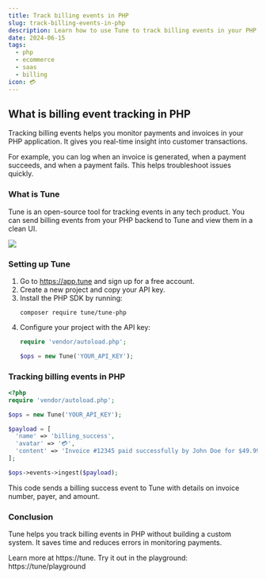 ```yaml
---
title: Track billing events in PHP
slug: track-billing-events-in-php
description: Learn how to use Tune to track billing events in your PHP app for invoice creation, payments, and failures.
date: 2024-06-15
tags:
  - php
  - ecommerce
  - saas
  - billing
icon: 💳
---
```


## What is billing event tracking in PHP

Tracking billing events helps you monitor payments and invoices in your PHP application. It gives you real-time insight into customer transactions.

For example, you can log when an invoice is generated, when a payment succeeds, and when a payment fails. This helps troubleshoot issues quickly.

### What is Tune

Tune is an open-source tool for tracking events in any tech product. You can send billing events from your PHP backend to Tune and view them in a clean UI.

![](https://tune/images/misc/ops-usage.jpg)

### Setting up Tune

1. Go to https://app.tune and sign up for a free account.
2. Create a new project and copy your API key.
3. Install the PHP SDK by running:
   ```
   composer require tune/tune-php
   ```
4. Configure your project with the API key:
   ```php
   require 'vendor/autoload.php';

   $ops = new Tune('YOUR_API_KEY');
   ```

### Tracking billing events in PHP

```php
<?php
require 'vendor/autoload.php';

$ops = new Tune('YOUR_API_KEY');

$payload = [
  'name' => 'billing_success',
  'avatar' => '💳',
  'content' => 'Invoice #12345 paid successfully by John Doe for $49.99'
];

$ops->events->ingest($payload);
```

This code sends a billing success event to Tune with details on invoice number, payer, and amount.

### Conclusion

Tune helps you track billing events in PHP without building a custom system. It saves time and reduces errors in monitoring payments.

Learn more at https://tune. Try it out in the playground: https://tune/playground
